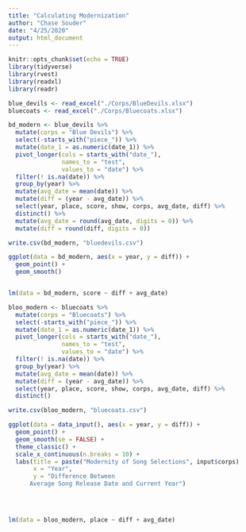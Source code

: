 ```yaml
---
title: "Calculating Modernization"
author: "Chase Souder"
date: "4/25/2020"
output: html_document
---
```


```r
knitr::opts_chunk$set(echo = TRUE)
library(tidyverse)
library(rvest)
library(readxl)
library(readr)
```


```r

blue_devils <- read_excel("./Corps/BlueDevils.xlsx")
bluecoats <- read_excel("./Corps/Bluecoats.xlsx")


```


```r

bd_modern <- blue_devils %>%
  mutate(corps = "Blue Devils") %>%
  select(-starts_with("piece_")) %>%
  mutate(date_1 = as.numeric(date_1)) %>%
  pivot_longer(cols = starts_with("date_"),
               names_to = "test",
               values_to = "date") %>%
  filter(! is.na(date)) %>%
  group_by(year) %>%
  mutate(avg_date = mean(date)) %>%
  mutate(diff = (year - avg_date)) %>%
  select(year, place, score, show, corps, avg_date, diff) %>%
  distinct() %>%
  mutate(avg_date = round(avg_date, digits = 0)) %>%
  mutate(diff = round(diff, digits = 0))

write.csv(bd_modern, "bluedevils.csv")

ggplot(data = bd_modern, aes(x = year, y = diff)) +
  geom_point() +
  geom_smooth()


lm(data = bd_modern, score ~ diff + avg_date)

```



```r
bloo_modern <- bluecoats %>%
  mutate(corps = "Bluecoats") %>%
  select(-starts_with("piece_")) %>%
  mutate(date_1 = as.numeric(date_1)) %>%
  pivot_longer(cols = starts_with("date_"),
               names_to = "test",
               values_to = "date") %>%
  filter(! is.na(date)) %>%
  group_by(year) %>%
  mutate(avg_date = mean(date)) %>%
  mutate(diff = (year - avg_date)) %>%
  select(year, place, score, show, corps, avg_date, diff) %>%
  distinct()

write.csv(bloo_modern, "bluecoats.csv")

ggplot(data = data_input(), aes(x = year, y = diff)) +
  geom_point() +
  geom_smooth(se = FALSE) +
  theme_classic() +
  scale_x_continuous(n.breaks = 10) +
  labs(title = paste("Modernity of Song Selections", input$corps)
       x = "Year",
       y = "Difference Between 
      Average Song Release Date and Current Year")
            
  


lm(data = bloo_modern, place ~ diff + avg_date)
```



